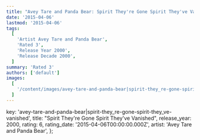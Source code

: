 ```yaml
---
title: "Avey Tare and Panda Bear: Spirit They're Gone Spirit They've Vanished (2000)"
date: '2015-04-06'
lastmod: '2015-04-06'
tags:
  [
    'Artist Avey Tare and Panda Bear',
    'Rated 3',
    'Release Year 2000',
    'Release Decade 2000',
  ]
summary: 'Rated 3'
authors: ['default']
images:
  [
    '/content/images/avey-tare-and-panda-bear|spirit-they_re-gone-spirit-they_ve-vanished.jpg',
  ]
---
```


  key: 'avey-tare-and-panda-bear|spirit-they_re-gone-spirit-they_ve-vanished',
  title: "Spirit They're Gone Spirit They've Vanished",
  release_year: 2000,
  rating: 6,
  rating_date: '2015-04-06T00:00:00.000Z',
  artist: 'Avey Tare and Panda Bear',
};

<MusicRating data={data} />
